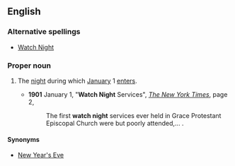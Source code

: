 ==English==

===Alternative spellings===
* [[Watch Night]]

===Proper noun===
{{en-proper noun}}

# {{Christianity}} The [[night]] during which [[January]] 1 [[enter]]s.
#* '''1901''' January 1, "'''Watch Night''' Services", ''[[w:The New York Times|The New York Times]]'', page 2,<!--confirmed on microfilm-->
#*: The first '''watch night''' services ever held in Grace Protestant Episcopal Church were but poorly attended,...&nbsp;.

====Synonyms====
* [[New Year's Eve]] {{qualifier|not religious}}